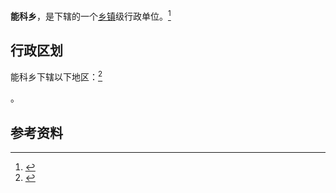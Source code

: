 {{中国乡级行政区|63/23/22/203/000}}

'''能科乡'''，是{{PRC admin/fullname|63/23/22/203/000|3}}下辖的一个[[乡镇|乡镇]]级行政单位。<ref>{{PRC admin/ref sgc|{{PRC admin/parent|63/23/22/203/000}}}}</ref>

== 行政区划 ==

能科乡下辖以下地区：<ref>{{PRC admin/ref sgc|63/23/22/203/000}}</ref>

{{PRC admin/children|63/23/22/203/000}}。

== 参考资料 ==

{{reflist}}

{{行政区划小作品}}
{{PRC admin/navcat|63/23/22/203/000}}